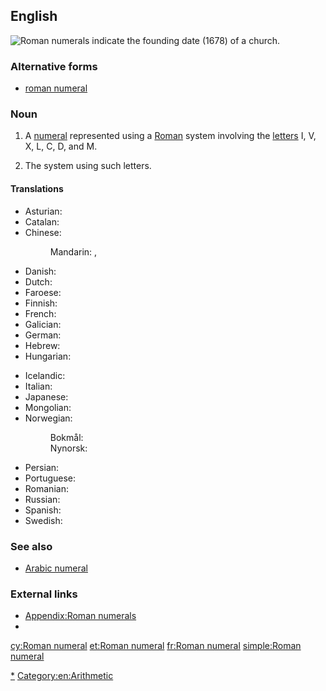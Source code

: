 ==English==
[[File:Lofer Kirche - Außen 4 Datierung.jpg|thumb|right|Roman numerals indicate the founding date (1678) of a church.]]
{{wikipedia}}

===Alternative forms===
* [[roman numeral]] {{qualifier|US}}

===Noun===
{{en-noun|head=[[Roman]] [[numeral]]}}

# A [[numeral]] represented using a [[Roman]] system involving the [[letter]]s I, V, X, L, C, D, and M.
# {{context|in the [[Roman numerals|plural]]|lang=en}} The system using such letters.

====Translations====
{{trans-top|numeral represented by letters}}
* Asturian: {{t|ast|númberu romanu|m}}
* Catalan: {{t|ca|xifra romana|f}}
* Chinese:
*: Mandarin: {{t+|cmn|羅馬數字|sc=Hani}}, {{t|cmn|罗马数字|tr=Luómǎ shùzì|sc=Hani}}
* Danish: {{t|da|romertal|n}}
* Dutch: {{t|nl|Romeins cijfer|n}}
* Faroese: {{t|fo|rómartal|n}}
* Finnish: {{t|fi|roomalainen numero}} 
* French: {{t+|fr|chiffre romain|m}}
* Galician: {{t|gl|número romano|m}}
* German: {{t|de|römische Ziffer|f}}
* Hebrew: {{t|he|ספרה רומית|f|tr=sifra romit}}
* Hungarian: {{t+|hu|római szám}}
{{trans-mid}}
* Icelandic: {{t|is|rómverskur tölustafur|alt=rómverskir tölustafir|m-p}}
* Italian: {{t|it|numero romano|m}}
* Japanese: {{t+|ja|ローマ数字|tr=Rōma-sūji}}
* Mongolian: {{t-needed|mn}}
* Norwegian:
*: Bokmål: {{t|nb|romertall|n}}
*: Nynorsk: {{t|nn|romartal|n}}
* Persian: {{t|fa|ارقام رومی|tr=arqâm-e rumi}}
* Portuguese: {{t|pt|número romano|m}}
* Romanian: {{t|ro|cifră romană}}
* Russian: {{t|ru|римская цифра|f|tr=rímskaja cífra|sc=Cyrl}}
* Spanish: {{t|es|número romano|m}}
* Swedish: {{t+|sv|romersk siffra|c}}
{{trans-bottom}}

===See also===
* [[Arabic numeral]]

===External links===
* [[Appendix:Roman numerals]]
* {{pedia|Roman numerals}}

[[Category:Roman numerals|*]]
[[Category:en:Arithmetic]]

[[cy:Roman numeral]]
[[et:Roman numeral]]
[[fr:Roman numeral]]
[[simple:Roman numeral]]
